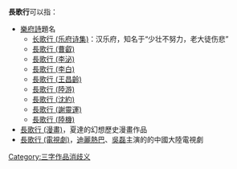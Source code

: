 '''長歌行'''可以指：
* [[樂府|樂府詩]]題名
** [[长歌行_(乐府诗集)|长歌行 (乐府诗集)]]：汉乐府，知名于“少壮不努力，老大徒伤悲” 
** [[長歌行_(曹叡)|長歌行 (曹叡)]]
** [[長歌行_(李泌)|長歌行 (李泌)]]
** [[長歌行_(李白)|長歌行 (李白)]]
** [[長歌行_(王昌齡)|長歌行 (王昌齡)]]
** [[長歌行_(陸游)|長歌行 (陸游)]]
** [[長歌行_(沈約)|長歌行 (沈約)]]
** [[長歌行_(謝靈運)|長歌行 (謝靈運)]]
** [[長歌行_(陸機)|長歌行 (陸機)]]
* [[長歌行_(漫畫)|長歌行 (漫畫)]]，夏達的幻想歷史漫畫作品
*[[長歌行_(電視劇)|長歌行 (電視劇)]]，[[迪麗熱巴|迪麗熱巴]]、[[吳磊|吳磊]]主演的的中國大陸電視劇
{{disambig}}

[[Category:三字作品消歧义|Category:三字作品消歧义]]